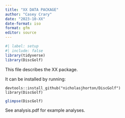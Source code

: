 ```yaml
---
title: "XX DATA PACKAGE"
author: "Casey Crary"
date: "2023-10-XX"
date-format: iso
format: gfm
editor: source
---
```


```r
#| label: setup
#| include: false
library(tidyverse)
library(DiscGolf)
```

This file describes the XX package.

It can be installed by running:

```
devtools::install_github("nicholasjhorton/DiscGolf")
library(DiscGolf)
```

```r
glimpse(DiscGolf)
```

See analysis.pdf for example analyses.
